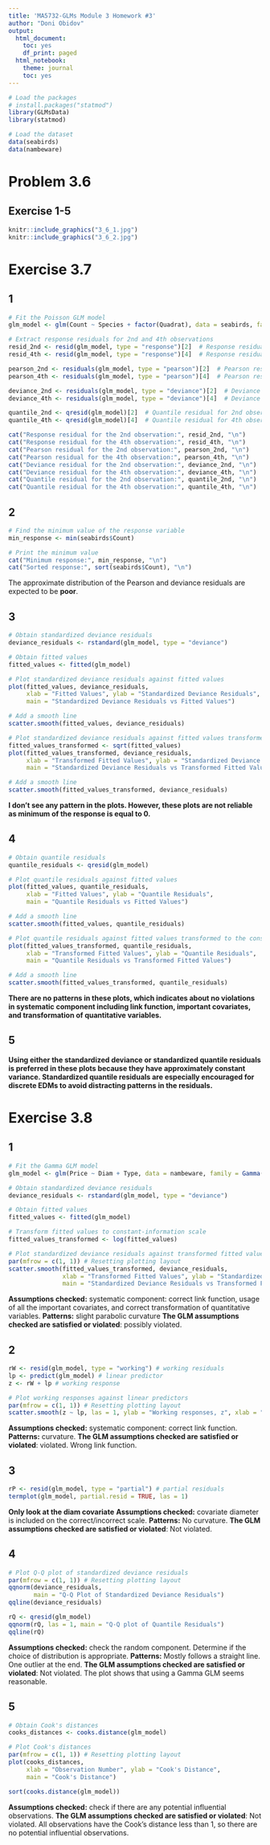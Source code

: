 ---
title: 'MA5732-GLMs Module 3 Homework #3'
author: "Doni Obidov"
output:
  html_document:
    toc: yes
    df_print: paged
  html_notebook:
    theme: journal
    toc: yes
---

```{r}
# Load the packages
# install.packages("statmod")
library(GLMsData)
library(statmod)

# Load the dataset
data(seabirds)
data(nambeware)
```

# Problem 3.6

## Exercise 1-5

```{r, out.width = "100%", fig.align = "center"}
knitr::include_graphics("3_6_1.jpg")
knitr::include_graphics("3_6_2.jpg")
```

# Exercise 3.7

## 1

```{r}
# Fit the Poisson GLM model
glm_model <- glm(Count ~ Species + factor(Quadrat), data = seabirds, family = poisson(link = "log"))

# Extract response residuals for 2nd and 4th observations
resid_2nd <- resid(glm_model, type = "response")[2]  # Response residual for 2nd observation
resid_4th <- resid(glm_model, type = "response")[4]  # Response residual for 4th observation

pearson_2nd <- residuals(glm_model, type = "pearson")[2]  # Pearson residual for 2nd observation
pearson_4th <- residuals(glm_model, type = "pearson")[4]  # Pearson residual for 4th observation

deviance_2nd <- residuals(glm_model, type = "deviance")[2]  # Deviance residual for 2nd observation
deviance_4th <- residuals(glm_model, type = "deviance")[4]  # Deviance residual for 4th observation

quantile_2nd <- qresid(glm_model)[2]  # Quantile residual for 2nd observation
quantile_4th <- qresid(glm_model)[4]  # Quantile residual for 4th observation

cat("Response residual for the 2nd observation:", resid_2nd, "\n")
cat("Response residual for the 4th observation:", resid_4th, "\n")
cat("Pearson residual for the 2nd observation:", pearson_2nd, "\n")
cat("Pearson residual for the 4th observation:", pearson_4th, "\n")
cat("Deviance residual for the 2nd observation:", deviance_2nd, "\n")
cat("Deviance residual for the 4th observation:", deviance_4th, "\n")
cat("Quantile residual for the 2nd observation:", quantile_2nd, "\n")
cat("Quantile residual for the 4th observation:", quantile_4th, "\n")
```

## 2

```{r}
# Find the minimum value of the response variable
min_response <- min(seabirds$Count)

# Print the minimum value
cat("Minimum response:", min_response, "\n")
cat("Sorted response:", sort(seabirds$Count), "\n")
```

The approximate distribution of the Pearson and deviance residuals are expected to be **poor**.

## 3

```{r}
# Obtain standardized deviance residuals
deviance_residuals <- rstandard(glm_model, type = "deviance")

# Obtain fitted values
fitted_values <- fitted(glm_model)

# Plot standardized deviance residuals against fitted values
plot(fitted_values, deviance_residuals, 
     xlab = "Fitted Values", ylab = "Standardized Deviance Residuals",
     main = "Standardized Deviance Residuals vs Fitted Values")

# Add a smooth line
scatter.smooth(fitted_values, deviance_residuals)
```

```{r}
# Plot standardized deviance residuals against fitted values transformed to the constant-information scale
fitted_values_transformed <- sqrt(fitted_values)
plot(fitted_values_transformed, deviance_residuals, 
     xlab = "Transformed Fitted Values", ylab = "Standardized Deviance Residuals",
     main = "Standardized Deviance Residuals vs Transformed Fitted Values")

# Add a smooth line
scatter.smooth(fitted_values_transformed, deviance_residuals)
```

**I don't see any pattern in the plots. However, these plots are not reliable as minimum of the response is equal to 0.**

## 4

```{r}
# Obtain quantile residuals
quantile_residuals <- qresid(glm_model)

# Plot quantile residuals against fitted values
plot(fitted_values, quantile_residuals, 
     xlab = "Fitted Values", ylab = "Quantile Residuals",
     main = "Quantile Residuals vs Fitted Values")

# Add a smooth line
scatter.smooth(fitted_values, quantile_residuals)
```

```{r}
# Plot quantile residuals against fitted values transformed to the constant-information scale
plot(fitted_values_transformed, quantile_residuals, 
     xlab = "Transformed Fitted Values", ylab = "Quantile Residuals",
     main = "Quantile Residuals vs Transformed Fitted Values")

# Add a smooth line
scatter.smooth(fitted_values_transformed, quantile_residuals)
```

**There are no patterns in these plots, which indicates about no violations in systematic component including link function, important covariates, and transformation of quantitative variables.**

## 5

**Using either the standardized deviance or standardized quantile residuals is preferred in these plots because they have approximately constant variance. Standardized quantile residuals are especially encouraged for discrete EDMs to avoid distracting patterns in the residuals.**

# Exercise 3.8

## 1

```{r}
# Fit the Gamma GLM model
glm_model <- glm(Price ~ Diam + Type, data = nambeware, family = Gamma(link = "log"))

# Obtain standardized deviance residuals
deviance_residuals <- rstandard(glm_model, type = "deviance")

# Obtain fitted values
fitted_values <- fitted(glm_model)

# Transform fitted values to constant-information scale
fitted_values_transformed <- log(fitted_values)

# Plot standardized deviance residuals against transformed fitted values
par(mfrow = c(1, 1)) # Resetting plotting layout
scatter.smooth(fitted_values_transformed, deviance_residuals, 
               xlab = "Transformed Fitted Values", ylab = "Standardized Deviance Residuals",
               main = "Standardized Deviance Residuals vs Transformed Fitted Values")
```

**Assumptions checked:** systematic component: correct link function, usage of all the important covariates, and correct transformation of quantitative variables.
**Patterns:** slight parabolic curvature
**The GLM assumptions checked are satisfied or violated**: possibly violated.

## 2

```{r}
rW <- resid(glm_model, type = "working") # working residuals
lp <- predict(glm_model) # linear predictor
z <- rW + lp # working response

# Plot working responses against linear predictors
par(mfrow = c(1, 1)) # Resetting plotting layout
scatter.smooth(z ~ lp, las = 1, ylab = "Working responses, z", xlab = "Linear predictor")
```

**Assumptions checked:** systematic component: correct link function.
**Patterns:** curvature.
**The GLM assumptions checked are satisfied or violated**: violated. Wrong link function.

## 3

```{r}
rP <- resid(glm_model, type = "partial") # partial residuals
termplot(glm_model, partial.resid = TRUE, las = 1)
```

**Only look at the diam covariate**
**Assumptions checked:** covariate diameter is included on the correct/incorrect scale.
**Patterns:** No curvature.
**The GLM assumptions checked are satisfied or violated**: Not violated.

## 4

```{r}
# Plot Q-Q plot of standardized deviance residuals
par(mfrow = c(1, 1)) # Resetting plotting layout
qqnorm(deviance_residuals, 
       main = "Q-Q Plot of Standardized Deviance Residuals")
qqline(deviance_residuals)
```

```{r}
rQ <- qresid(glm_model)
qqnorm(rQ, las = 1, main = "Q-Q plot of Quantile Residuals")
qqline(rQ)
```

**Assumptions checked:** check the random component. Determine if the choice of distribution is appropriate.
**Patterns:** Mostly follows a straight line. One outlier at the end.
**The GLM assumptions checked are satisfied or violated**: Not violated. The plot shows that using a Gamma GLM seems reasonable.

## 5

```{r}
# Obtain Cook's distances
cooks_distances <- cooks.distance(glm_model)

# Plot Cook's distances
par(mfrow = c(1, 1)) # Resetting plotting layout
plot(cooks_distances, 
     xlab = "Observation Number", ylab = "Cook's Distance",
     main = "Cook's Distance")
```

```{r}
sort(cooks.distance(glm_model)) 
```

**Assumptions checked:** check if there are any potential influential observations.
**The GLM assumptions checked are satisfied or violated**: Not violated. All observations have the Cook’s distance less than 1, so there are no potential influential observations.